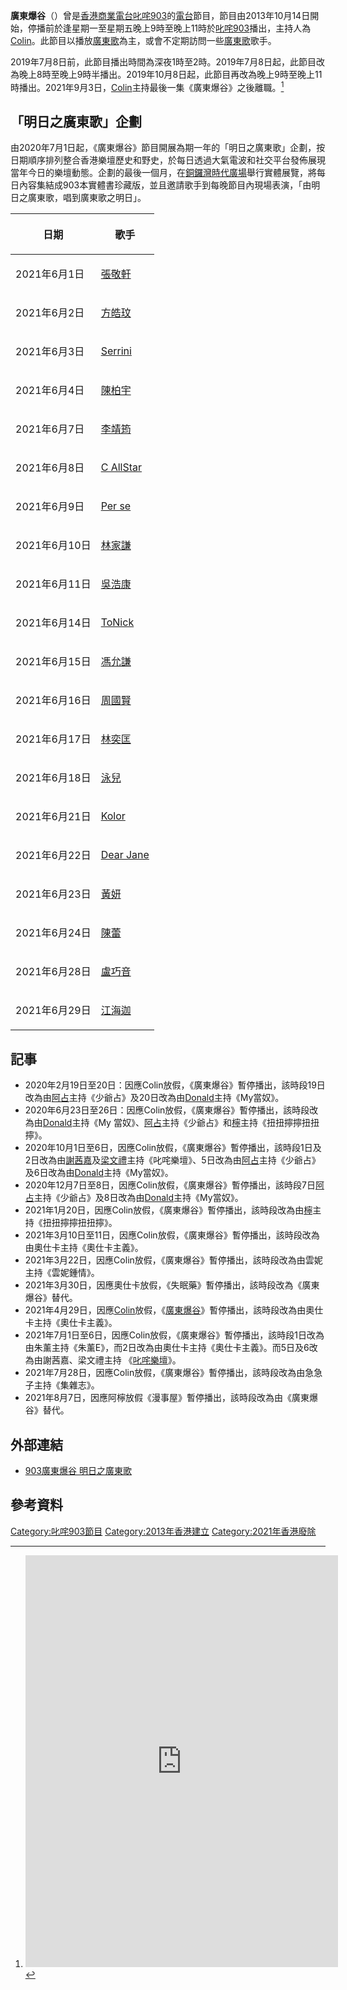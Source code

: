 {{Multiple issues|
{{Notability Unreferenced|time=2020-07-29T01:16:51+00:00}}
{{Refimprove|time=2020-07-29T01:16:51+00:00}}
}}
{{電台節目信息框
|show_name          = 廣東爆谷
|image              = 
|imagesize          = 
|caption            = 
|other_names        = Canto Pop
|format             = 
|runtime            = 120分鐘（連廣告）
|country            = {{HKG}}
|language           = [[粵語|粵語]]
|home_station       = [[叱咤903|叱咤903]]
|syndicates         = 
|television         = 
|presenter          = [[麥濠麟|Colin]]
|starring           = 
|announcer          = 
|creator            = 
|writer             = 
|director           = 
|senior_editor      = 
|editor             = 
|producer           = 
|exec_producer      = 
|narrated           = 
|rec_location       = [[香港商業電台|香港商業電台]]
|first_aired        = 2013年10月14日
|last_aired         = 2021年9月3日
|time_from          = 逢星期一至星期五 晚上9時
|time_to            = 晚上11時
|time_from_2        = 
|time_to_2          = 
|time_from_3        = 
|time_to_3          = 
|repeat_date_start  = 
|repeat_date_last   = 
|repeat_time_from_1 = 
|repeat_time_to_1   = 
|repeat_time_from_2 = 
|repeat_time_to_2   = 
|repeat_time_from_3 = 
|repeat_time_to_3   = 
|num_series         = 
|num_episodes       = 
|audio_format       = [[立體聲|立體聲]]
|opentheme          = 廣東爆谷<br>作曲：[[江海迦|AGA]]<br>填詞：[[林若寧|林若寧]]<br>編曲：[[JNYBeatz|JNYBeatz]]<br>主唱：[[江海迦|AGA]]<ref>https://www.facebook.com/903colin/posts/1643125285837784/</ref>
|othertheme         = 
|endtheme           = 
|website            = https://www.881903.com/program/636/
|podcast            = 
}}

'''廣東爆谷'''（{{lang-en|Canto Pop}}）曾是[[香港商業電台|香港商業電台]][[叱咤903|叱咤903]]的[[電台|電台]]節目，節目由2013年10月14日開始，停播前於逢星期一至星期五晚上9時至晚上11時於[[叱咤903|叱咤903]]播出，主持人為[[麥濠麟|Colin]]。此節目以播放[[粵語流行音樂|廣東歌]]為主，或會不定期訪問一些[[粵語流行音樂|廣東歌]]歌手。

2019年7月8日前，此節目播出時間為深夜1時至2時。2019年7月8日起，此節目改為晚上8時至晚上9時半播出。2019年10月8日起，此節目再改為晚上9時至晚上11時播出。2021年9月3日，[[麥濠麟|Colin]]主持最後一集《廣東爆谷》之後離職。<ref><iframe src="https://www.facebook.com/plugins/post.php?href=https%3A%2F%2Fwww.facebook.com%2F903colin%2Fposts%2F379168683569295&show_text=true&width=500 {{Wayback|url=https://www.facebook.com/plugins/post.php?href=https%3A%2F%2Fwww.facebook.com%2F903colin%2Fposts%2F379168683569295&show_text=true&width=500 |date=20210825134614 }}" width="500" height="659" style="border:none;overflow:hidden" scrolling="no" frameborder="0" allowfullscreen="true" allow="autoplay; clipboard-write; encrypted-media; picture-in-picture; web-share"></iframe></ref>

== 「明日之廣東歌」企劃 ==
由2020年7月1日起，《廣東爆谷》節目開展為期一年的「明日之廣東歌」企劃，按日期順序排列整合香港樂壇歷史和野史，於每日透過大氣電波和社交平台發佈展現當年今日的樂壇動態。企劃的最後一個月，在[[銅鑼灣|銅鑼灣]][[時代廣場_(香港)|時代廣場]]舉行實體展覽，將每日內容集結成903本實體書珍藏版，並且邀請歌手到每晚節目內現場表演，「由明日之廣東歌，唱到廣東歌之明日」。
{| class="wikitable"
|+
!日期
!歌手
|-
|2021年6月1日
|[[張敬軒|張敬軒]]
|-
|2021年6月2日
|[[方皓玟|方皓玟]]
|-
|2021年6月3日
|[[Serrini|Serrini]]
|-
|2021年6月4日
|[[陳柏宇|陳柏宇]]
|-
|2021年6月7日
|[[李靖筠|李靖筠]]
|-
|2021年6月8日
|[[C_AllStar|C AllStar]]
|-
|2021年6月9日
|[[Per_se|Per se]]
|-
|2021年6月10日
|[[林家謙|林家謙]]
|-
|2021年6月11日
|[[吳浩康|吳浩康]]
|-
|2021年6月14日
|[[ToNick|ToNick]]
|-
|2021年6月15日
|[[馮允謙|馮允謙]]
|-
|2021年6月16日
|[[周國賢|周國賢]]
|-
|2021年6月17日
|[[林奕匡|林奕匡]]
|-
|2021年6月18日
|[[泳兒|泳兒]]
|-
|2021年6月21日
|[[Kolor|Kolor]]
|-
|2021年6月22日
|[[Dear_Jane|Dear Jane]]
|-
|2021年6月23日
|[[黃妍|黃妍]]
|-
|2021年6月24日
|[[陳蕾|陳蕾]]
|-
|2021年6月28日
|[[盧巧音|盧巧音]]
|-
|2021年6月29日
|[[江海迦|江海迦]]
|}

==記事==
* 2020年2月19日至20日：因應Colin放假，《廣東爆谷》暫停播出，該時段19日改為由[[甄子康|阿占]]主持《少爺占》及20日改為由[[唐劍康|Donald]]主持《My當奴》。
* 2020年6月23日至26日：因應Colin放假，《廣東爆谷》暫停播出，該時段改為由[[唐劍康|Donald]]主持《My 當奴》、[[甄子康|阿占]]主持《少爺占》和[[薛晉寧|檸]]主持《扭扭擰擰扭扭擰》。
* 2020年10月1日至6日，因應Colin放假，《廣東爆谷》暫停播出，該時段1日及2日改為由[[謝茜嘉|謝茜嘉]]及[[梁文禮|梁文禮]]主持《叱咤樂壇》、5日改為由[[甄子康|阿占]]主持《少爺占》及6日改為由[[唐劍康|Donald]]主持《My當奴》。
* 2020年12月7日至8日，因應Colin放假，《廣東爆谷》暫停播出，該時段7日[[甄子康|阿占]]主持《少爺占》及8日改為由[[唐劍康|Donald]]主持《My當奴》。
* 2021年1月20日，因應Colin放假，《廣東爆谷》暫停播出，該時段改為由[[薛晉寧|檸]]主持《扭扭擰擰扭扭擰》。
* 2021年3月10日至11日，因應Colin放假，《廣東爆谷》暫停播出，該時段改為由奧仕卡主持《奧仕卡主義》。
* 2021年3月22日，因應Colin放假，《廣東爆谷》暫停播出，該時段改為由雲妮主持《雲妮鍾情》。
* 2021年3月30日，因應奧仕卡放假，《失眠藥》暫停播出，該時段改為《廣東爆谷》替代。
* 2021年4月29日，因應[[麥濠麟|Colin]]放假，《[[廣東爆谷|廣東爆谷]]》暫停播出，該時段改為由奧仕卡主持《奧仕卡主義》。
* 2021年7月1日至6日，因應Colin放假，《廣東爆谷》暫停播出，該時段1日改為由朱薰主持《朱薰E》，而2日改為由奧仕卡主持《奧仕卡主義》。而5日及6改為由謝茜嘉、梁文禮主持 《[[叱咤樂壇|叱咤樂壇]]》。
* 2021年7月28日，因應Colin放假，《廣東爆谷》暫停播出，該時段改為由急急子主持《集雜志》。
* 2021年8月7日，因應阿檸放假《漫事屋》暫停播出，該時段改為由《廣東爆谷》替代。

== 外部連結 ==

* [https://www.facebook.com/903cantopopcorn 903廣東爆谷 明日之廣東歌]

== 參考資料 ==
<references />{{start box}}
{{Prog-before|{{link-yue|二人限聚}}}}
{{s-title|[[叱咤903|叱咤903商業二台節目]]|逢星期一至五晚上9時至深夜11時}}
{{Prog-after|[[聖艾粒忌廉夜校|聖艾粒忌廉夜校]]}}
{{end box}}

[[Category:叱咤903節目|Category:叱咤903節目]]
[[Category:2013年香港建立|Category:2013年香港建立]]
[[Category:2021年香港廢除|Category:2021年香港廢除]]
